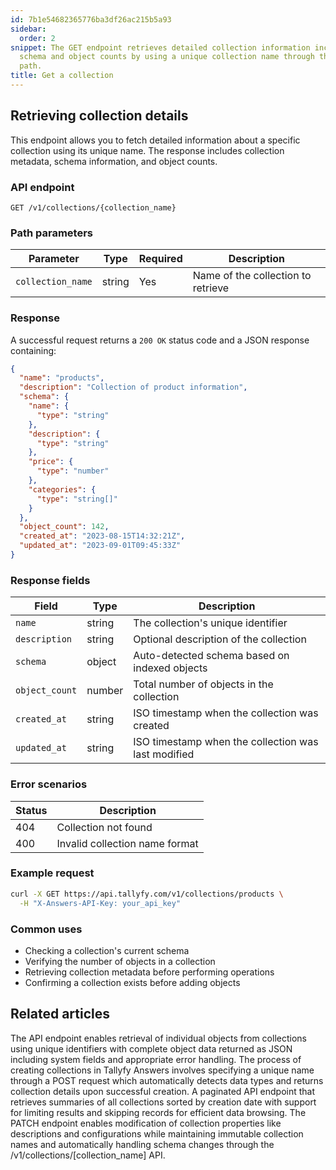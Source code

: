 ```yaml
---
id: 7b1e54682365776ba3df26ac215b5a93
sidebar:
  order: 2
snippet: The GET endpoint retrieves detailed collection information including metadata
  schema and object counts by using a unique collection name through the /v1/collections/{collection_name}
  path.
title: Get a collection
---
```


## Retrieving collection details

This endpoint allows you to fetch detailed information about a specific collection using its unique name. The response includes collection metadata, schema information, and object counts.

### API endpoint

```
GET /v1/collections/{collection_name}
```

### Path parameters

| Parameter | Type | Required | Description |
|-----------|------|----------|-------------|
| `collection_name` | string | Yes | Name of the collection to retrieve |

### Response

A successful request returns a `200 OK` status code and a JSON response containing:

```json
{
  "name": "products",
  "description": "Collection of product information",
  "schema": {
    "name": {
      "type": "string"
    },
    "description": {
      "type": "string"
    },
    "price": {
      "type": "number"
    },
    "categories": {
      "type": "string[]"
    }
  },
  "object_count": 142,
  "created_at": "2023-08-15T14:32:21Z",
  "updated_at": "2023-09-01T09:45:33Z"
}
```

### Response fields

| Field | Type | Description |
|-------|------|-------------|
| `name` | string | The collection's unique identifier |
| `description` | string | Optional description of the collection |
| `schema` | object | Auto-detected schema based on indexed objects |
| `object_count` | number | Total number of objects in the collection |
| `created_at` | string | ISO timestamp when the collection was created |
| `updated_at` | string | ISO timestamp when the collection was last modified |

### Error scenarios

| Status | Description |
|--------|-------------|
| 404 | Collection not found |
| 400 | Invalid collection name format |

### Example request

```bash
curl -X GET https://api.tallyfy.com/v1/collections/products \
  -H "X-Answers-API-Key: your_api_key"
```

### Common uses

- Checking a collection's current schema
- Verifying the number of objects in a collection
- Retrieving collection metadata before performing operations
- Confirming a collection exists before adding objects


## Related articles
<CardGrid>
<LinkTitleCard header="<b>Objects > Get an object</b>" href="/products/answers/objects/get-object/" > The API endpoint enables retrieval of individual objects from collections using unique identifiers with complete object data returned as JSON including system fields and appropriate error handling. </LinkTitleCard>
<LinkTitleCard header="<b>Collections > Create a collection</b>" href="/products/answers/collections/create-collection/" > The process of creating collections in Tallyfy Answers involves specifying a unique name through a POST request which automatically detects data types and returns collection details upon successful creation. </LinkTitleCard>
<LinkTitleCard header="<b>Collections > Get all collections</b>" href="/products/answers/collections/get-all-collections/" > A paginated API endpoint that retrieves summaries of all collections sorted by creation date with support for limiting results and skipping records for efficient data browsing. </LinkTitleCard>
<LinkTitleCard header="<b>Collections > Update a collection</b>" href="/products/answers/collections/update-collection/" > The PATCH endpoint enables modification of collection properties like descriptions and configurations while maintaining immutable collection names and automatically handling schema changes through the /v1/collections/[collection_name] API. </LinkTitleCard>
</CardGrid>